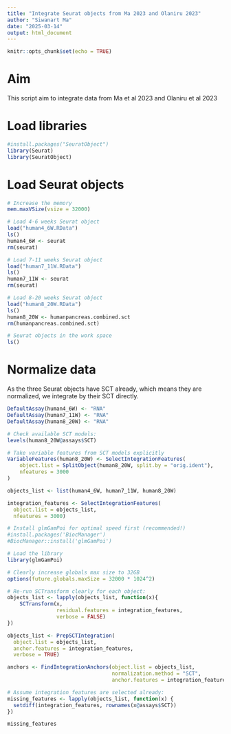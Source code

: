```yaml
---
title: "Integrate Seurat objects from Ma 2023 and Olaniru 2023"
author: "Siwanart Ma"
date: "2025-03-14"
output: html_document
---
```


```r
knitr::opts_chunk$set(echo = TRUE)
```

# Aim
This script aim to integrate data from Ma et al 2023 and Olaniru et al 2023

# Load libraries
```r
#install.packages("SeuratObject")
library(Seurat)
library(SeuratObject)
```

# Load Seurat objects
```r
# Increase the memory
mem.maxVSize(vsize = 32000)

# Load 4-6 weeks Seurat object
load("human4_6W.RData")
ls()
human4_6W <- seurat
rm(seurat)

# Load 7-11 weeks Seurat object
load("human7_11W.RData")
ls()
human7_11W <- seurat
rm(seurat)

# Load 8-20 weeks Seurat object
load("human8_20W.RData")
ls()
human8_20W <- humanpancreas.combined.sct
rm(humanpancreas.combined.sct)

# Seurat objects in the work space
ls()
```

# Normalize data
As the three Seurat objects have SCT already, which means they are normalized, we integrate by their SCT directly.

```r
DefaultAssay(human4_6W) <- "RNA"
DefaultAssay(human7_11W) <- "RNA"
DefaultAssay(human8_20W) <- "RNA"
```

```r
# Check available SCT models:
levels(human8_20W@assays$SCT)
```

```r
# Take variable features from SCT models explicitly
VariableFeatures(human8_20W) <- SelectIntegrationFeatures(
    object.list = SplitObject(human8_20W, split.by = "orig.ident"),
    nfeatures = 3000
)
```

```r
objects_list <- list(human4_6W, human7_11W, human8_20W)

integration_features <- SelectIntegrationFeatures(
  object.list = objects_list,
  nfeatures = 3000)

# Install glmGamPoi for optimal speed first (recommended!)
#install.packages('BiocManager')
#BiocManager::install('glmGamPoi')

# Load the library
library(glmGamPoi)

# Clearly increase globals max size to 32GB
options(future.globals.maxSize = 32000 * 1024^2)

# Re-run SCTransform clearly for each object:
objects_list <- lapply(objects_list, function(x){
    SCTransform(x, 
                residual.features = integration_features, 
                verbose = FALSE)
})

objects_list <- PrepSCTIntegration(
  object.list = objects_list,
  anchor.features = integration_features,
  verbose = TRUE)

anchors <- FindIntegrationAnchors(object.list = objects_list,
                                  normalization.method = "SCT",
                                  anchor.features = integration_features)

```

```r
# Assume integration_features are selected already:
missing_features <- lapply(objects_list, function(x) {
  setdiff(integration_features, rownames(x@assays$SCT))
})

missing_features

```


